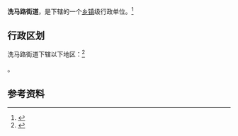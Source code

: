 {{中国乡级行政区|52/03/03/002/000}}

'''洗马路街道'''，是{{PRC admin/fullname|52/03/03/002/000|3}}下辖的一个[[乡镇|乡镇]]级行政单位。<ref>{{PRC admin/ref sgc|{{PRC admin/parent|52/03/03/002/000}}}}</ref>

== 行政区划 ==

洗马路街道下辖以下地区：<ref>{{PRC admin/ref sgc|52/03/03/002/000}}</ref>

{{PRC admin/children|52/03/03/002/000}}。

== 参考资料 ==

{{reflist}}

{{行政区划小作品}}
{{PRC admin/navcat|52/03/03/002/000}}